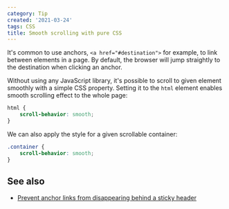 ```yaml
---
category: Tip
created: '2021-03-24'
tags: CSS
title: Smooth scrolling with pure CSS
---
```


It's common to use anchors, `<a href="#destination">` for example, to link between elements in a page. By default, the browser will jump straightly to the destination when clicking an anchor.

Without using any JavaScript library, it's possible to scroll to given element smoothly with a simple CSS property. Setting it to the `html` element enables smooth scrolling effect to the whole page:

```css
html {
    scroll-behavior: smooth;
}
```

We can also apply the style for a given scrollable container:

```css
.container {
    scroll-behavior: smooth;
}
```

## See also

-   [Prevent anchor links from disappearing behind a sticky header](https://phuoc.ng/collection/tips/prevent-anchor-links-from-disappearing-behind-a-sticky-header)
